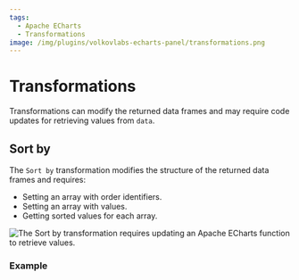 ```yaml
---
tags:
  - Apache ECharts
  - Transformations
image: /img/plugins/volkovlabs-echarts-panel/transformations.png
---
```



# Transformations

Transformations can modify the returned data frames and may require code updates for retrieving values from `data`.

## Sort by

The `Sort by` transformation modifies the structure of the returned data frames and requires:

- Setting an array with order identifiers.
- Setting an array with values.
- Getting sorted values for each array.

<Image
  title="The Sort by transformation requires updating an Apache ECharts function to retrieve values."
  src="/img/plugins/volkovlabs-echarts-panel/transformations.png"
/>

### Example

<Code
  url="https://github.com/VolkovLabs/volkovlabs.io/blob/main/docs/volkovlabs-echarts-panel/transformations.js"
  language="js"
/>
